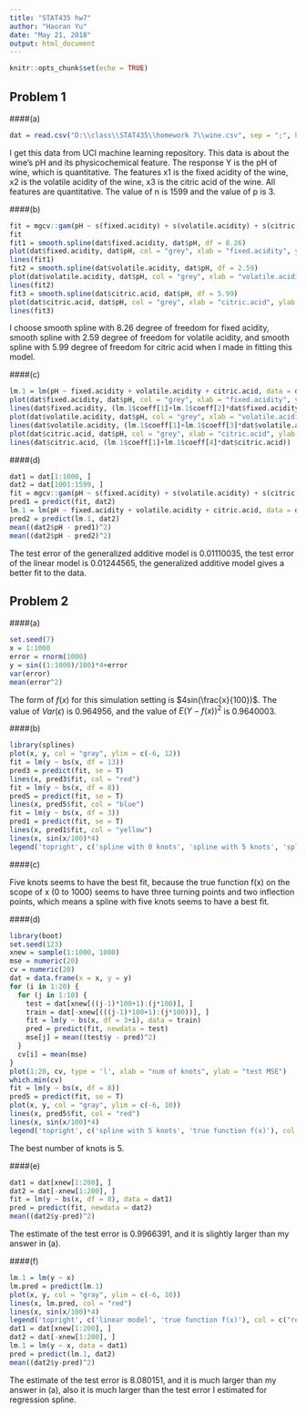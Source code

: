---
title: "STAT435 hw7"
author: "Haoran Yu"
date: "May 21, 2018"
output: html_document
---

```{r setup, include=FALSE}
knitr::opts_chunk$set(echo = TRUE)
```

## Problem 1

####(a)

```{r}
dat = read.csv("D:\\class\\STAT435\\homework 7\\wine.csv", sep = ";", header = T)
```

I get this data from UCI machine learning repository. This data is about the wine's pH and its physicochemical feature. The response Y is the pH of wine, which is quantitative. The features x1 is the fixed acidity of the wine, x2 is the volatile acidity of the wine, x3 is the citric acid of the wine. All  features are quantitative. The value of n is 1599 and the value of p is 3.

####(b)

```{r, warning=FALSE}
fit = mgcv::gam(pH ~ s(fixed.acidity) + s(volatile.acidity) + s(citric.acid), data = dat)
fit
fit1 = smooth.spline(dat$fixed.acidity, dat$pH, df = 8.26)
plot(dat$fixed.acidity, dat$pH, col = "grey", xlab = "fixed.acidity", ylab = "pH")
lines(fit1)
fit2 = smooth.spline(dat$volatile.acidity, dat$pH, df = 2.59)
plot(dat$volatile.acidity, dat$pH, col = "grey", xlab = "volatile.acidity", ylab = "pH")
lines(fit2)
fit3 = smooth.spline(dat$citric.acid, dat$pH, df = 5.99)
plot(dat$citric.acid, dat$pH, col = "grey", xlab = "citric.acid", ylab = "pH")
lines(fit3)
```

I choose smooth spline with 8.26 degree of freedom for fixed acidity, smooth spline with 2.59 degree of freedom for volatile acidity, and smooth spline with 5.99 degree of freedom for citric acid when I made in fitting this model.

####(c)

```{r}
lm.1 = lm(pH ~ fixed.acidity + volatile.acidity + citric.acid, data = dat)
plot(dat$fixed.acidity, dat$pH, col = "grey", xlab = "fixed.acidity", ylab = "pH")
lines(dat$fixed.acidity, (lm.1$coeff[1]+lm.1$coeff[2]*dat$fixed.acidity))
plot(dat$volatile.acidity, dat$pH, col = "grey", xlab = "volatile.acidity", ylab = "pH")
lines(dat$volatile.acidity, (lm.1$coeff[1]+lm.1$coeff[3]*dat$volatile.acidity))
plot(dat$citric.acid, dat$pH, col = "grey", xlab = "citric.acid", ylab = "pH")
lines(dat$citric.acid, (lm.1$coeff[1]+lm.1$coeff[4]*dat$citric.acid))
```

####(d)

```{r}
dat1 = dat[1:1000, ]
dat2 = dat[1001:1599, ]
fit = mgcv::gam(pH ~ s(fixed.acidity) + s(volatile.acidity) + s(citric.acid), data = dat1)
pred1 = predict(fit, dat2)
lm.1 = lm(pH ~ fixed.acidity + volatile.acidity + citric.acid, data = dat1)
pred2 = predict(lm.1, dat2)
mean((dat2$pH - pred1)^2)
mean((dat2$pH - pred2)^2)
```

The test error of the generalized additive model is 0.01110035, the test error of the linear model is 0.01244565, the generalized additive model gives a better fit to the data.

## Problem 2

####(a)

```{r}
set.seed(7)
x = 1:1000
error = rnorm(1000)
y = sin((1:1000)/100)*4+error
var(error)
mean(error^2)
```

The form of $f(x)$ for this simulation setting is $4sin(\frac{x}{100})$. The value of $Var(\epsilon)$ is 0.964956, and the value of $E(Y-f(x))^2$ is 0.9640003.

####(b)

```{r}
library(splines)
plot(x, y, col = "gray", ylim = c(-6, 12))
fit = lm(y ~ bs(x, df = 13))
pred3 = predict(fit, se = T)
lines(x, pred3$fit, col = "red")
fit = lm(y ~ bs(x, df = 8))
pred5 = predict(fit, se = T)
lines(x, pred5$fit, col = "blue")
fit = lm(y ~ bs(x, df = 3))
pred1 = predict(fit, se = T)
lines(x, pred1$fit, col = "yellow")
lines(x, sin(x/100)*4)
legend('topright', c('spline with 0 knots', 'spline with 5 knots', 'spline with 10 knots', 'true function f(x)'), col = c("yellow", "blue", "red", "black"), lty = 1)
```

####(c)

Five knots seems to have the best fit, because the true function f(x) on the scope of x (0 to 1000) seems to have three turning points and two inflection points, which means a spline with five knots seems to have a best fit.

####(d)

```{r, warning=FALSE}
library(boot)
set.seed(123)
xnew = sample(1:1000, 1000)
mse = numeric(20)
cv = numeric(20)
dat = data.frame(x = x, y = y)
for (i in 1:20) {
  for (j in 1:10) {
    test = dat[xnew[((j-1)*100+1):(j*100)], ]
    train = dat[-xnew[(((j-1)*100+1):(j*100))], ]
    fit = lm(y ~ bs(x, df = 3+i), data = train)
    pred = predict(fit, newdata = test)
    mse[j] = mean((test$y - pred)^2)
  }
  cv[i] = mean(mse)
}
plot(1:20, cv, type = 'l', xlab = "num of knots", ylab = "test MSE")
which.min(cv)
fit = lm(y ~ bs(x, df = 8))
pred5 = predict(fit, se = T)
plot(x, y, col = "gray", ylim = c(-6, 10))
lines(x, pred5$fit, col = "red")
lines(x, sin(x/100)*4)
legend('topright', c('spline with 5 knots', 'true function f(x)'), col = c("red", "black"), lty = 1)
```

The best number of knots is 5.

####(e)

```{r, warning=FALSE}
dat1 = dat[xnew[1:200], ]
dat2 = dat[-xnew[1:200], ]
fit = lm(y ~ bs(x, df = 8), data = dat1)
pred = predict(fit, newdata = dat2)
mean((dat2$y-pred)^2)
```

The estimate of the test error is 0.9966391, and it is slightly larger than my answer in (a).

####(f)

```{r}
lm.1 = lm(y ~ x)
lm.pred = predict(lm.1)
plot(x, y, col = "gray", ylim = c(-6, 10))
lines(x, lm.pred, col = "red")
lines(x, sin(x/100)*4)
legend('topright', c('linear model', 'true function f(x)'), col = c("red", "black"), lty = 1)
dat1 = dat[xnew[1:200], ]
dat2 = dat[-xnew[1:200], ]
lm.1 = lm(y ~ x, data = dat1)
pred = predict(lm.1, dat2)
mean((dat2$y-pred)^2)
```

The estimate of the test error is 8.080151, and it is much larger than my answer in (a), also it is much larger than the test error I estimated for regression spline.